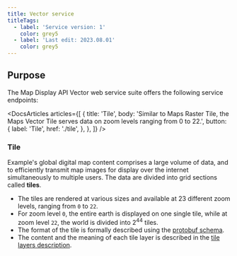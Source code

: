 ---
title: Vector service
titleTags:
  - label: 'Service version: 1'
    color: grey5
  - label: 'Last edit: 2023.08.01'
    color: grey5
---

## Purpose  

The Map Display API Vector web service suite offers the following service endpoints:

<DocsArticles
  articles={[
    {
      title: 'Tile',
      body: 'Similar to Maps Raster Tile, the Maps Vector Tile serves data on zoom levels ranging from 0 to 22.',
      button: {
        label: 'Tile',
        href: './tile',
      },
    },
  ]}
/>

### Tile

Example's global digital map content comprises a large volume of data, and to efficiently transmit map images for display over the internet simultaneously to multiple users. The data are divided into grid sections called **tiles**.

- The tiles are rendered at various sizes and available at 23 different zoom levels, ranging from `0` to `22`.
- For zoom level `0`, the entire earth is displayed on one single tile, while at zoom level `22`, the world is divided into 2<sup>44</sup> tiles.
- The format of the tile is formally described using the  [protobuf schema](/map-display-api/documentation/vector/content#schema-data).
- The content and the meaning of each tile layer is described in the  [tile layers description](/map-display-api/documentation/vector/content#tile-layers).